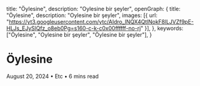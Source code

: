   title: "Öylesine",
  description: "Oylesine bir şeyler",
  openGraph: {
    title: "Öylesine",
    description: "Oylesine bir şeyler",
    images: [{ url: "https://yt3.googleusercontent.com/ytc/AIdro_lNQX4QtlNokF8lLJVZf9pE-HLJs_EJySlQfz_o8eb0Pg=s160-c-k-c0x00ffffff-no-rj" }],
  },
  keywords: ["Öylesine", "Oylesine bir şeyler", "Öylesine bir şeyler"],
}

<h1 className="text-5xl md:text-6xl font-black mb-6 dark:text-gray-100 leading-tight">Öylesine</h1>

<div className="text-sm text-gray-500 dark:text-gray-500 mb-10 pb-6 border-b border-gray-200 dark:border-gray-700">
  <span className="font-semibold">August 20, 2024</span> • <span className="font-semibold">Etc</span> • <span>6 mins read</span>
</div>

<YouTube videoId="L_VCLo_4BCg" />
<Tweet id="244556862" />

